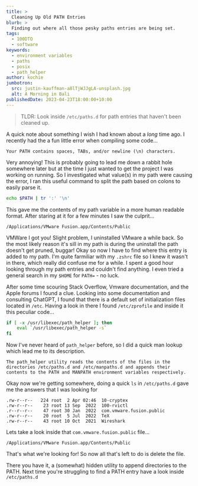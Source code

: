 ```yaml
---
title: >
  Cleaning Up Old PATH Entries
blurb: >
  Finding out where all those pesky paths entries are being set.
tags:
  - 100DTO
  - software
keywords:
  - environment variables
  - paths
  - posix
  - path_helper
author: kochie
jumbotron:
  src: justin-kauffman-a8lTjWJJgLA-unsplash.jpg
  alt: A Morning in Bali
publishedDate: 2023-04-23T18:00:00+10:00
---
```


> TLDR: Look inside `/etc/paths.d` for path entries that haven't been cleaned
> up.

A quick note about something I wish I had known about a _long_ time ago. I
recently had the a fun little error when compiling some code...

```
Your PATH contains spaces, TABs, and/or newline (\n) characters.
```

Very annoying! This is probably going to lead me down a rabbit hole somewhere
later but at the time I just wanted to get the project I was working on running.
So I investigated what value(s) in my path were causing the error, I ran this
useful command to split the path based on colons to easily parse it.

```bash
echo $PATH | tr ':' '\n'
```

This gave me the contents of my path variable in a more human readable format.
After staring at it for a few minutes I saw the culprit...

```
/Applications/VMware Fusion.app/Contents/Public
```

VMWare I got you! Slight problem, I uninstalled VMware a while back. So the most
likely reason it's sill in my path is during the uninstall the path doesn't get
pruned, buggar! Okay so now I have to find where this entry is added to my path.
I'm quite farmiliar with my `.zshrc` file so I knew it wasn't in there, which
really did confuse me for a while. I spent a good hour looking through my path
entries and couldn't find anything. I even tried a general search in my `$HOME`
for `PATH=` - no luck.

After some time scouring Stack Overflow, Vmware documentation, and the Apple
forums I found a clue. Looking into some documentation and consulting ChatGPT, I
found that there is a default set of initialization files located in `/etc`.
Having a look in there I found `/etc/zprofile` and inside it this peculiar
code...

```bash
if [ -x /usr/libexec/path_helper ]; then
	eval `/usr/libexec/path_helper -s`
fi
```

Now I've never heard of `path_helper` before, so I did a quick man lookup which
lead me to its description.

```[Wrap]
The path_helper utility reads the contents of the files in the directories /etc/paths.d and /etc/manpaths.d and appends their contents to the PATH and MANPATH environment variables respectively.
```

Okay now we're getting somewhere, doing a quick `ls` in `/etc/paths.d` gave me
the answers that I was looking for

```
.rw-r--r--   224 root  2 Apr 02:46  10-cryptex
.rw-r--r--    23 root 13 Sep  2022  100-rvictl
.r--r--r--    47 root 30 Jan  2022  com.vmware.fusion.public
.rw-r--r--    20 root  5 Jul  2022  TeX
.rw-r--r--    43 root 10 Oct  2021  Wireshark
```

Lets take a look inside that `com.vmware.fusion.public` file...

```
/Applications/VMware Fusion.app/Contents/Public
```

That's what we're looking for! So now all that's left to do is delete the file.

There you have it, a (somewhat) hidden utility to append directories to the
PATH. Next time you're struggling to find a PATH entry have a look inside
`/etc/paths.d`

